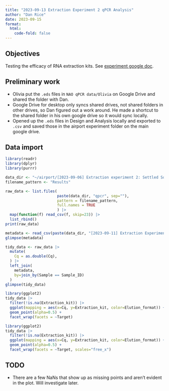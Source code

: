 ```yaml
---
title: "2023-09-13 Extraction Experiment 2 qPCR Analysis"
author: "Dan Rice"
date: 2023-09-15
format:
  html:
    code-fold: false
---
```

## Objectives

Testing the efficacy of RNA extraction kits.
See [experiment google doc](https://docs.google.com/document/d/1Po6eE3LHc9svHC4yfnDak-B-sKa7o1Pc1noFMoSbFSE/edit?usp=sharing).

## Preliminary work

- Olivia put the `.eds` files in `NAO qPCR data/Olivia` on Google Drive and shared the folder with Dan.
- Google Drive for desktop only syncs shared drives, not shared folders in other drives, so Dan figured out a work around. He made a shortcut to the shared folder in his own google drive so it would sync locally.
- Opened up the `.eds` files in Design and Analysis locally and exported to `.csv` and saved those in the airport experiment folder on the main google drive.

## Data import

```r
library(readr)
library(dplyr)
library(purrr)

data_dir <- "~/airport/[2023-09-06] Extraction experiment 2: Settled Solids/"
filename_pattern <- "Results"
```

```r
raw_data <- list.files(
                       paste(data_dir, "qpcr", sep=""),
                       pattern = filename_pattern,
                       full.names = TRUE
                       ) |>
  map(function(f) read_csv(f, skip=23)) |>
  list_rbind()
print(raw_data)
```

```r
metadata <- read_csv(paste(data_dir, "[2023-09-11] Extraction Experiment 2 templates and results - sampleMetadata.csv", sep=""))
glimpse(metadata)
```

```r
tidy_data <- raw_data |>
  mutate(
    Cq = as.double(Cq),
  ) |>
  left_join(
    metadata,
    by=join_by(Sample == Sample_ID)
  )
glimpse(tidy_data)
```

```r
library(ggplot2)
tidy_data |>
  filter(!is.na(Extraction_kit)) |>
  ggplot(mapping = aes(x=Cq, y=Extraction_kit, color=Elution_format)) +
  geom_point(alpha=0.5) +
  facet_wrap(facets = ~Target)
```

```r
library(ggplot2)
tidy_data |>
  filter(!is.na(Extraction_kit)) |>
  ggplot(mapping = aes(x=Cq, y=Extraction_kit, color=Elution_format)) +
  geom_point(alpha=0.5) +
  facet_wrap(facets = ~Target, scales="free_x")
```

## TODO

- There are a few NaNs that show up as missing points and aren't evident in the plot. Will investigate later.
